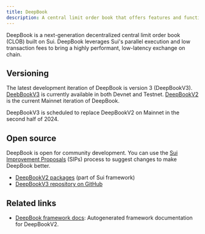 ```yaml
---
title: DeepBook
description: A central limit order book that offers features and functionality for marketplaces on Sui. Token exchanges leveraging the layer can feature transparency, a full range of trading options, and customer privacy.
---
```



DeepBook is a next-generation decentralized central limit order book (CLOB) built on Sui. DeepBook leverages Sui's parallel execution and low transaction fees to bring a highly performant, low-latency exchange on chain. 

## Versioning

The latest development iteration of DeepBook is version 3 (DeepBookV3). [DeebBookV3](./deepbookv3.mdx) is currently available in both Devnet and Testnet. [DeepBookV2](./deepbookv2.mdx) is the current Mainnet iteration of DeepBook. 

DeepBookV3 is scheduled to replace DeepBookV2 on Mainnet in the second half of 2024. 

<DocCardList/>

## Open source

DeepBook is open for community development. You can use the [Sui Improvement Proposals](https://github.com/sui-foundation/sips?ref=blog.sui.io) (SIPs) process to suggest changes to make DeepBook better.

- [DeepBookV2 packages](https://github.com/MystenLabs/sui/tree/main/crates/sui-framework/packages/deepbook) (part of Sui framework)
- [DeepBookV3 repository on GitHub](https://github.com/MystenLabs/deepbookv3)


## Related links

- [DeepBook framework docs](../references/framework/deepbook.mdx): Autogenerated framework documentation for DeepBookV2.

